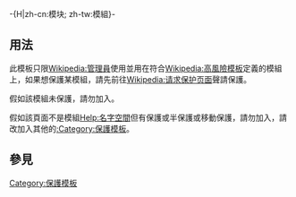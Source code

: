 <includeonly><!-- 在這裡加入模板的保護標識 --></includeonly><noinclude>{{template doc page viewed directly}}</noinclude>
<!-- 在本行下編輯模板說明 -->
-{H|zh-cn:模块; zh-tw:模組}-
== 用法 ==
此模板只限[[Wikipedia:管理員]]使用並用在符合[[Wikipedia:高風險模板]]定義的模組上，如果想保護某模組，請先前往[[Wikipedia:请求保护页面]]聲請保護。

假如該模組未保護，請勿加入{{tl|Pp-module}}。

假如該頁面不是模組[[Help:名字空間]]但有保護或半保護或移動保護，請勿加入{{tl|Pp-module}}，請改加入其他的[[:Category:保護模板]]。

== 參見 ==
{{保護模板列表}}
<includeonly>
<!-- 本行下加入模板的分類 -->
[[Category:保護模板]]
<!-- 本行下加入模板的跨語言鏈接 -->

</includeonly>